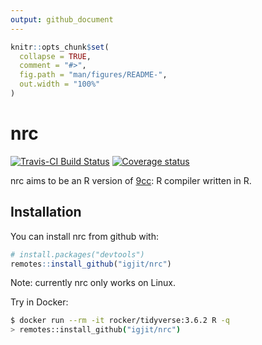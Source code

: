 ```yaml
---
output: github_document
---
```


<!-- README.md is generated from README.Rmd. Please edit that file -->

```r
knitr::opts_chunk$set(
  collapse = TRUE,
  comment = "#>",
  fig.path = "man/figures/README-",
  out.width = "100%"
)
```
# nrc

<!-- badges: start -->
[![Travis-CI Build Status](https://travis-ci.org/igjit/nrc.svg?branch=master)](https://travis-ci.org/igjit/nrc)
[![Coverage status](https://codecov.io/gh/igjit/nrc/branch/master/graph/badge.svg)](https://codecov.io/github/igjit/nrc?branch=master)
<!-- badges: end -->

nrc aims to be an R version of [9cc](https://github.com/rui314/9cc): R compiler written in R.

## Installation

You can install nrc from github with:


``` r
# install.packages("devtools")
remotes::install_github("igjit/nrc")
```

Note: currently nrc only works on Linux.

Try in Docker:

```sh
$ docker run --rm -it rocker/tidyverse:3.6.2 R -q
> remotes::install_github("igjit/nrc")
```
